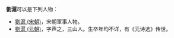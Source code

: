 '''劉滬'''可以是下列人物：
*[[劉滬_(宋朝)|劉滬 (宋朝)]]，宋朝軍事人物。
*[[劉滬_(元朝)|劉滬 (元朝)]]，字声之，三山人。生卒年均不详，有《元诗选》传世。

{{disambig|H滬|cat=二字刘姓人名消歧义}}